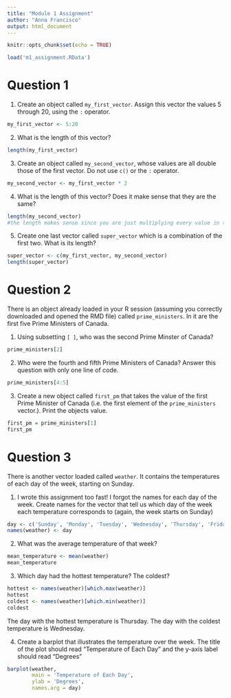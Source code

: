 ```yaml
---
title: "Module 1 Assignment"
author: "Anna Francisco"
output: html_document
---
```


```r
knitr::opts_chunk$set(echo = TRUE)
```

```r
load('m1_assignment.RData')
```


# Question 1

1. Create an object called `my_first_vector`. Assign this vector the values 5 through 20, using the `:` operator.

```r
my_first_vector <- 5:20
```

2. What is the length of this vector?

```r
length(my_first_vector)
```


3. Create an object called `my_second_vector`, whose values are all double those of the first vector. Do not use `c()` or the `:` operator. 
```r
my_second_vector <- my_first_vector * 2
```
4. What is the length of this vector? Does it make sense that they are the same?
```r
length(my_second_vector)
#the length makes sense since you are just multiplying every value in the vector by 2, so the length doesn't change
```
5. Create one last vector called `super_vector` which is a combination of the first two. What is its length?
```r
super_vector <- c(my_first_vector, my_second_vector)
length(super_vector)
```

# Question 2

There is an object already loaded in your R session (assuming you correctly downloaded and opened the RMD file) called `prime_ministers `. In it are the first five Prime Ministers of Canada.

1. Using subsetting `[ ]`, who was the second Prime Minster of Canada?
```r
prime_ministers[2]
```
2. Who were the fourth and fifth Prime Ministers of Canada? Answer this question with only one line of code.
```r
prime_ministers[4:5]
```
3. Create a new object called `first_pm` that takes the value of the first Prime Minister of Canada (i.e. the first element of the `prime_ministers` vector.). Print the objects value.
```r
first_pm = prime_ministers[1]
first_pm
```

# Question 3

There is another vector loaded called `weather`. It contains the temperatures of each day of the week, starting on Sunday.

1. I wrote this assignment too fast! I forgot the names for each day of the week. Create names for the vector that tell us which day of the week each temperature corresponds to (again, the week starts on Sunday)
```r
day <- c('Sunday', 'Monday', 'Tuesday', 'Wednesday', 'Thursday', 'Friday', 'Saturday')
names(weather) <- day
```
2. What was the average temperature of that week?
```r
mean_temperature <- mean(weather)
mean_temperature
```
3. Which day had the hottest temperature? The coldest?
```r
hottest <- names(weather)[which.max(weather)]
hottest
coldest <- names(weather)[which.min(weather)]
coldest
```

The day with the hottest temperature is Thursday. The day with the coldest temperature is Wednesday.

4. Create a barplot that illustrates the temperature over the week. The title of the plot should read "Temperature of Each Day" and the y-axis label should read "Degrees"

```r
barplot(weather, 
        main = 'Temperature of Each Day', 
        ylab = 'Degrees',
        names.arg = day)
```

